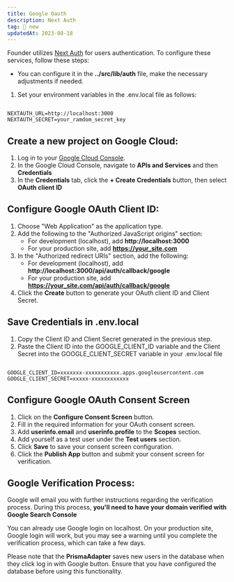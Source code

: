 ```yaml
---
title: Google Oauth
description: Next Auth 
tag: 🚀 new
updatedAt: 2023-08-18
---
```


Founder utilizes [Next Auth](https://next-auth.js.org/) for users authentication. To configure these services, follow these steps:

* You can configure it in the **../src/lib/auth** file, make the necessary adjustments if needed.

1. Set your environment variables in the .env.local file as follows:

``` shell

NEXTAUTH_URL=http://localhost:3000
NEXTAUTH_SECRET=your_ramdom_secret_key

```

## Create a new project on Google Cloud:

1. Log in to your [Google Cloud Console](https://console.cloud.google.com/).
1. In the Google Cloud Console, navigate to **APIs and Services** and then **Credentials**
1. In the **Credentials** tab, click the **+ Create Credentials** button, then select **OAuth client ID**


## Configure Google OAuth Client ID:

1. Choose "Web Application" as the application type.
1. Add the following to the "Authorized JavaScript origins" section:
    * For development (localhost), add **http://localhost:3000**
    * For your production site, add **https://your_site.com**
1. In the "Authorized redirect URIs" section, add the following:
    * For development (localhost), add **http://localhost:3000/api/auth/callback/google**
    * For your production site, add **https://your_site.com/api/auth/callback/google**
1. Click the **Create** button to generate your OAuth client ID and Client Secret.

## Save Credentials in .env.local

1. Copy the Client ID and Client Secret generated in the previous step.
1. Paste the Client ID into the GOOGLE_CLIENT_ID variable and the Client Secret into the GOOGLE_CLIENT_SECRET variable in your .env.local file

``` shell

GOOGLE_CLIENT_ID=xxxxxxx-xxxxxxxxxxx.apps.googleusercontent.com
GOOGLE_CLIENT_SECRET=xxxxx-xxxxxxxxxxxx

```

## Configure Google OAuth Consent Screen

1. Click on the **Configure Consent Screen** button.
2. Fill in the required information for your OAuth consent screen. 
3. Add **userinfo.email** and **userinfo.profile** to the **Scopes** section.
4. Add yourself as a test user under the **Test users** section.
5. Click **Save** to save your consent screen configuration.
6. Click the **Publish App** button and submit your consent screen for verification.


## Google Verification Process:

Google will email you with further instructions regarding the verification process.
During this process, **you'll need to have your domain verified with Google Search Console**


You can already use Google login on localhost.
On your production site, Google login will work, but you may see a warning until you complete the verification process, which can take a few days.


Please note that the **PrismaAdapter** saves new users in the database when they click log in with Google button. Ensure that you have configured the database before using this functionality.
